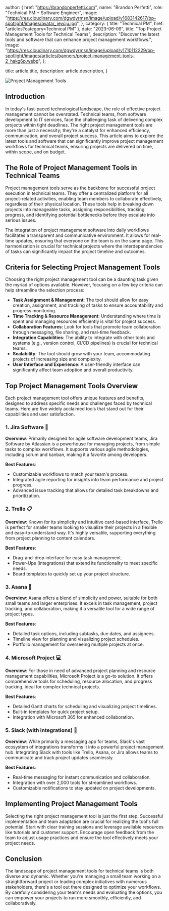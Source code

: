 
  author: {
    href: "https://brandonperfetti.com",
    name: "Brandon Perfetti",
    role: "Technical PM + Software Engineer",
    image:
      "https://res.cloudinary.com/dgwdyrmsn/image/upload/v1683142617/bp-spotlight/images/avatar_jeycju.jpg",
  },
  category: { title: "Technical PM", href: "articles?category=Technical PM" },
  date: "2023-06-09",
  title:
    "Top Project Management Tools for Technical Teams",
  description: "Discover the latest tools and software that can enhance project management workflows.",
  image:
    "https://res.cloudinary.com/dgwdyrmsn/image/upload/v1710112229/bp-spotlight/images/articles/banners/project-management-tools-2_hakg6p.webp",
};

  title: article.title,
  description: article.description,
}


<img className="mx-auto" src={article.image} alt="Project Management Tools" />

## Introduction

In today's fast-paced technological landscape, the role of effective project management cannot be overstated. Technical teams, from software development to IT services, face the challenging task of delivering complex projects within tight deadlines. The right project management tools are more than just a necessity; they're a catalyst for enhanced efficiency, communication, and overall project success. This article aims to explore the latest tools and software that can significantly improve project management workflows for technical teams, ensuring projects are delivered on time, within scope, and on budget.

## The Role of Project Management Tools in Technical Teams

Project management tools serve as the backbone for successful project execution in technical teams. They offer a centralized platform for all project-related activities, enabling team members to collaborate effectively, regardless of their physical location. These tools help in breaking down projects into manageable tasks, assigning responsibilities, tracking progress, and identifying potential bottlenecks before they escalate into serious issues.

The integration of project management software into daily workflows facilitates a transparent and communicative environment. It allows for real-time updates, ensuring that everyone on the team is on the same page. This harmonization is crucial for technical projects where the interdependencies of tasks can significantly impact the project timeline and outcomes.

## Criteria for Selecting Project Management Tools

Choosing the right project management tool can be a daunting task given the myriad of options available. However, focusing on a few key criteria can help streamline the selection process:

- **Task Assignment & Management**: The tool should allow for easy creation, assignment, and tracking of tasks to ensure accountability and progress monitoring.
- **Time Tracking & Resource Management**: Understanding where time is spent and managing resources efficiently is vital for project success.
- **Collaboration Features**: Look for tools that promote team collaboration through messaging, file sharing, and real-time feedback.
- **Integration Capabilities**: The ability to integrate with other tools and systems (e.g., version control, CI/CD pipelines) is crucial for technical teams.
- **Scalability**: The tool should grow with your team, accommodating projects of increasing size and complexity.
- **User Interface and Experience**: A user-friendly interface can significantly affect team adoption and overall productivity.

## Top Project Management Tools Overview

Each project management tool offers unique features and benefits, designed to address specific needs and challenges faced by technical teams. Here are five widely acclaimed tools that stand out for their capabilities and user satisfaction.

### 1. **Jira Software** 🚀

**Overview**: Primarily designed for agile software development teams, Jira Software by Atlassian is a powerhouse for managing projects, from simple tasks to complex workflows. It supports various agile methodologies, including scrum and kanban, making it a favorite among developers.

**Best Features**:
- Customizable workflows to match your team's process.
- Integrated agile reporting for insights into team performance and project progress.
- Advanced issue tracking that allows for detailed task breakdowns and prioritization.

### 2. **Trello** 📋

**Overview**: Known for its simplicity and intuitive card-based interface, Trello is perfect for smaller teams looking to visualize their projects in a flexible and easy-to-understand way. It's highly versatile, supporting everything from project planning to content calendars.

**Best Features**:
- Drag-and-drop interface for easy task management.
- Power-Ups (integrations) that extend its functionality to meet specific needs.
- Board templates to quickly set up your project structure.

### 3. **Asana** 🌟

**Overview**: Asana offers a blend of simplicity and power, suitable for both small teams and larger enterprises. It excels in task management, project tracking, and collaboration, making it a versatile tool for a wide range of project types.

**Best Features**:
- Detailed task options, including subtasks, due dates, and assignees.
- Timeline view for planning and visualizing project schedules.
- Portfolio management for overseeing multiple projects at once.

### 4. **Microsoft Project** 💻

**Overview**: For those in need of advanced project planning and resource management capabilities, Microsoft Project is a go-to solution. It offers comprehensive tools for scheduling, resource allocation, and progress tracking, ideal for complex technical projects.

**Best Features**:
- Detailed Gantt charts for scheduling and visualizing project timelines.
- Built-in templates for quick project setup.
- Integration with Microsoft 365 for enhanced collaboration.

### 5. **Slack (with integrations)** 💬

**Overview**: While primarily a messaging app for teams, Slack's vast ecosystem of integrations transforms it into a powerful project management hub. Integrating Slack with tools like Trello, Asana, or Jira allows teams to communicate and track project updates seamlessly.

**Best Features**:
- Real-time messaging for instant communication and collaboration.
- Integration with over 2,000 tools for streamlined workflows.
- Customizable notifications to stay updated on project developments.

## Implementing Project Management Tools

Selecting the right project management tool is just the first step. Successful implementation and team adaptation are crucial for realizing the tool's full potential. Start with clear training sessions and leverage available resources like tutorials and customer support. Encourage open feedback from the team to adjust usage practices and ensure the tool effectively meets your project needs.

## Conclusion

The landscape of project management tools for technical teams is both diverse and dynamic. Whether you're managing a small team working on a straightforward project or leading complex initiatives with numerous stakeholders, there's a tool out there designed to optimize your workflows. By carefully considering your team's needs and evaluating the options, you can empower your projects to run more smoothly, efficiently, and collaboratively.


